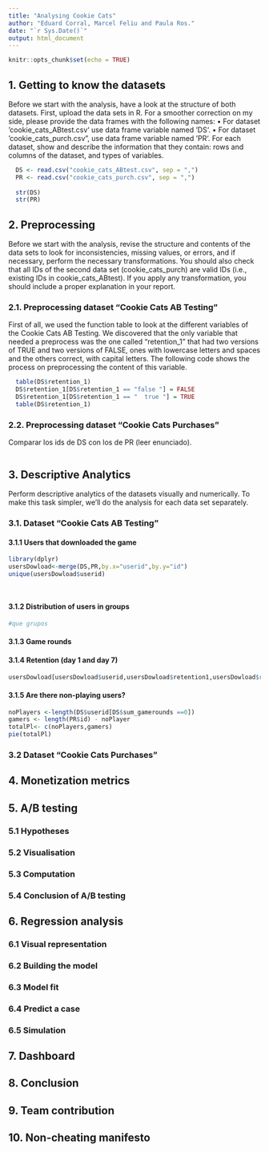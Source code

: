 ```yaml
---
title: "Analysing Cookie Cats"
author: "Eduard Corral, Marcel Feliu and Paula Ros."
date: "`r Sys.Date()`"
output: html_document
---
```


```r
knitr::opts_chunk$set(echo = TRUE)
```

## 1. Getting to know the datasets

Before we start with the analysis, have a look at the structure of both datasets. First, upload the data sets in
R. For a smoother correction on my side, please provide the data frames with the following names:
• For dataset ‘cookie_cats_ABtest.csv‘ use data frame variable named ‘DS‘.
• For dataset ‘cookie_cats_purch.csv", use data frame variable named ‘PR‘.
For each dataset, show and describe the information that they contain: rows and columns of the dataset, and
types of variables.

```r
  DS <- read.csv("cookie_cats_ABtest.csv", sep = ",")
  PR <- read.csv("cookie_cats_purch.csv", sep = ",")
  
  str(DS)
  str(PR)
```

## 2. Preprocessing

Before we start with the analysis, revise the structure and contents of the data sets to look for inconsistencies,
missing values, or errors, and if necessary, perform the necessary transformations. You should also check that
all IDs of the second data set (cookie_cats_purch) are valid IDs (i.e., existing IDs in cookie_cats_ABtest).
If you apply any transformation, you should include a proper explanation in your report.

### 2.1. Preprocessing dataset “Cookie Cats AB Testing”

First of all, we used the function table to look at the different variables of the Cookie Cats AB Testing. We discovered that the only variable that needed a preprocess was the one called "retention_1" that had two versions of TRUE and two versions of FALSE,
ones with lowercase letters and spaces and the others correct, with capital letters. The following code shows the process on preprocessing the content of this variable.

```r
  table(DS$retention_1)
  DS$retention_1[DS$retention_1 == "false "] = FALSE
  DS$retention_1[DS$retention_1 == "  true "] = TRUE
  table(DS$retention_1)
```

### 2.2. Preprocessing dataset “Cookie Cats Purchases”

Comparar los ids de DS con los de PR (leer enunciado).

```r

```

## 3. Descriptive Analytics

Perform descriptive analytics of the datasets visually and numerically. To make this task simpler, we’ll do
the analysis for each data set separately.

### 3.1. Dataset “Cookie Cats AB Testing”
#### 3.1.1 Users that downloaded the game
```r
library(dplyr)
usersDowload<-merge(DS,PR,by.x="userid",by.y="id")
unique(usersDowload$userid)

          
```
#### 3.1.2 Distribution of users in groups
```r
#que grupos 
```


#### 3.1.3 Game rounds

#### 3.1.4 Retention (day 1 and day 7)

```r

usersDowload[usersDowload$userid,usersDowload$retention1,usersDowload$retention_7]

```
        

#### 3.1.5 Are there non-playing users?
```r

noPlayers <-length(DS$userid[DS$sum_gamerounds ==0])
gamers <- length(PR$id) - noPlayer
totalPl<- c(noPlayers,gamers)
pie(totalPl)

```

### 3.2 Dataset “Cookie Cats Purchases”

## 4. Monetization metrics

## 5. A/B testing
### 5.1 Hypotheses
### 5.2 Visualisation
### 5.3 Computation
### 5.4 Conclusion of A/B testing

## 6. Regression analysis
### 6.1 Visual representation
### 6.2 Building the model
### 6.3 Model fit
### 6.4 Predict a case
### 6.5 Simulation

## 7. Dashboard

## 8. Conclusion

## 9. Team contribution

## 10. Non-cheating manifesto

